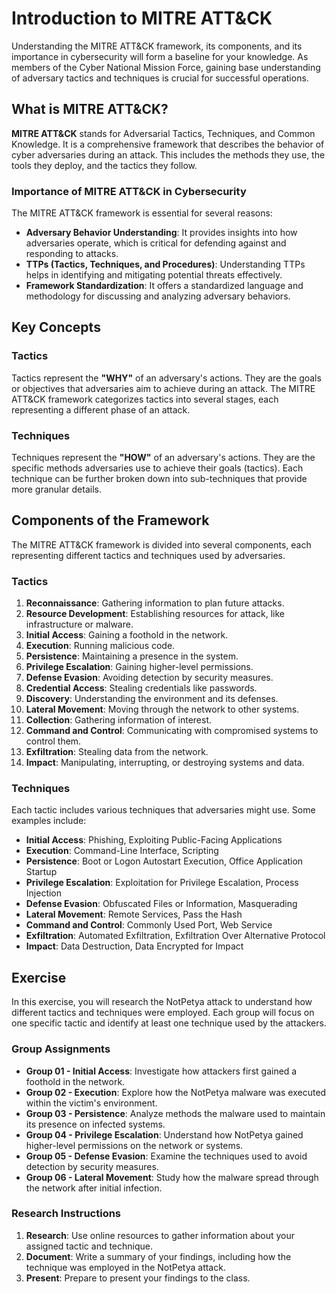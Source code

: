 
# Introduction to MITRE ATT&CK

Understanding the MITRE ATT&CK framework, its components, and its importance in cybersecurity will form a baseline for your knowledge. As members of the Cyber National Mission Force, gaining base understanding of adversary tactics and techniques is crucial for successful operations.

## What is MITRE ATT&CK?

**MITRE ATT&CK** stands for Adversarial Tactics, Techniques, and Common Knowledge. It is a comprehensive framework that describes the behavior of cyber adversaries during an attack. This includes the methods they use, the tools they deploy, and the tactics they follow.

### Importance of MITRE ATT&CK in Cybersecurity

The MITRE ATT&CK framework is essential for several reasons:

- **Adversary Behavior Understanding**: It provides insights into how adversaries operate, which is critical for defending against and responding to attacks.
- **TTPs (Tactics, Techniques, and Procedures)**: Understanding TTPs helps in identifying and mitigating potential threats effectively.
- **Framework Standardization**: It offers a standardized language and methodology for discussing and analyzing adversary behaviors.

<InstructorTip tip="Emphasize the importance of understanding adversary behavior to effectively defend and respond to cyber attacks. Highlight how MITRE ATT&CK provides a common language and framework for this purpose." />

## Key Concepts

### Tactics

Tactics represent the **"WHY"** of an adversary's actions. They are the goals or objectives that adversaries aim to achieve during an attack. The MITRE ATT&CK framework categorizes tactics into several stages, each representing a different phase of an attack.

<InstructorTip tip="Ensure students grasp the concept of tactics as the 'why' behind adversary actions. Use real-world examples to illustrate different tactics." />

### Techniques

Techniques represent the **"HOW"** of an adversary's actions. They are the specific methods adversaries use to achieve their goals (tactics). Each technique can be further broken down into sub-techniques that provide more granular details.

<InstructorTip tip="Explain techniques as the 'how' of adversary actions. Discuss how techniques are the specific methods used to accomplish tactics, and provide examples for clarity." />

## Components of the Framework

The MITRE ATT&CK framework is divided into several components, each representing different tactics and techniques used by adversaries.

### Tactics

1. **Reconnaissance**: Gathering information to plan future attacks.
2. **Resource Development**: Establishing resources for attack, like infrastructure or malware.
3. **Initial Access**: Gaining a foothold in the network.
4. **Execution**: Running malicious code.
5. **Persistence**: Maintaining a presence in the system.
6. **Privilege Escalation**: Gaining higher-level permissions.
7. **Defense Evasion**: Avoiding detection by security measures.
8. **Credential Access**: Stealing credentials like passwords.
9. **Discovery**: Understanding the environment and its defenses.
10. **Lateral Movement**: Moving through the network to other systems.
11. **Collection**: Gathering information of interest.
12. **Command and Control**: Communicating with compromised systems to control them.
13. **Exfiltration**: Stealing data from the network.
14. **Impact**: Manipulating, interrupting, or destroying systems and data.

<InstructorTip tip="Break down each tactic into simple, understandable terms. Use visual aids or diagrams to help students visualize each stage of an attack." />

### Techniques

Each tactic includes various techniques that adversaries might use. Some examples include:

- **Initial Access**: Phishing, Exploiting Public-Facing Applications
- **Execution**: Command-Line Interface, Scripting
- **Persistence**: Boot or Logon Autostart Execution, Office Application Startup
- **Privilege Escalation**: Exploitation for Privilege Escalation, Process Injection
- **Defense Evasion**: Obfuscated Files or Information, Masquerading
- **Lateral Movement**: Remote Services, Pass the Hash
- **Command and Control**: Commonly Used Port, Web Service
- **Exfiltration**: Automated Exfiltration, Exfiltration Over Alternative Protocol
- **Impact**: Data Destruction, Data Encrypted for Impact

<InstructorTip tip="Provide real-world examples for each technique to help students understand how they are applied in actual cyber attacks. Encourage students to think about how they might detect or mitigate these techniques." />

## Exercise

In this exercise, you will research the NotPetya attack to understand how different tactics and techniques were employed. Each group will focus on one specific tactic and identify at least one technique used by the attackers.

### Group Assignments

- **Group 01 - Initial Access**: Investigate how attackers first gained a foothold in the network.
- **Group 02 - Execution**: Explore how the NotPetya malware was executed within the victim's environment.
- **Group 03 - Persistence**: Analyze methods the malware used to maintain its presence on infected systems.
- **Group 04 - Privilege Escalation**: Understand how NotPetya gained higher-level permissions on the network or systems.
- **Group 05 - Defense Evasion**: Examine the techniques used to avoid detection by security measures.
- **Group 06 - Lateral Movement**: Study how the malware spread through the network after initial infection.

<InstructorTip tip="Guide each group to use reliable sources for their research. Encourage collaboration and critical thinking in identifying and understanding the tactics and techniques used in the NotPetya attack." />

### Research Instructions

1. **Research**: Use online resources to gather information about your assigned tactic and technique.
2. **Document**: Write a summary of your findings, including how the technique was employed in the NotPetya attack.
3. **Present**: Prepare to present your findings to the class.
